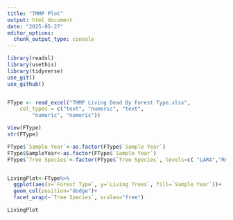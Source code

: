 ```yaml
---
title: "TMMP Plot"
output: html_document
date: "2025-05-27"
editor_options: 
  chunk_output_type: console
---
```


```r
library(readxl)
library(usethis)
library(tidyverse)
use_git()
use_github()


FType <- read_excel("TMMP Living Dead By Forest Type.xlsx", 
    col_types = c("text", "numeric", "text", 
        "numeric", "numeric"))

View(FType)
str(FType)

FType$`Sample Year`<-as.factor(FType$`Sample Year`)
FType$SampleYear<-as.factor(FType$`Sample Year`)
FType$`Tree Species`<-factor(FType$`Tree Species`, levels=c( "LARA","RHMA", "AVGE", "THPO","COER", "ACTO"))


LivingPlot<-FType%>%
  ggplot(aes(x=`Forest Type`, y=`Living Trees`, fill=`Sample Year`))+
  geom_col(position="dodge")+
  facet_wrap(~`Tree Species`, scales="free")

LivingPlot
```


